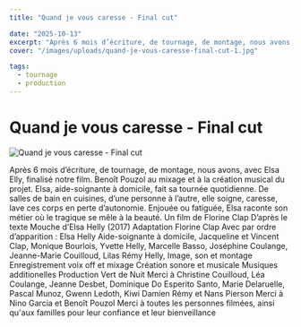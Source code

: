```yaml
---
title: "Quand je vous caresse - Final cut"

date: "2025-10-13"
excerpt: "Après 6 mois d’écriture, de tournage, de montage, nous avons, avec Elsa Elly, finalisé notre film. Benoît Pouzol au mixage et à la création musical du..."
cover: "/images/uploads/quand-je-vous-caresse-final-cut-1.jpg"

tags:
  - tournage
  - production
---
```


# Quand je vous caresse - Final cut



![Quand je vous caresse - Final cut](/images/uploads/quand-je-vous-caresse-final-cut-1.jpg)

Après 6 mois d’écriture, de tournage, de montage, nous avons, avec Elsa Elly, finalisé notre film. Benoît Pouzol au mixage et à la création musical du projet. Elsa, aide-soignante à domicile, fait sa tournée quotidienne. De salles de bain en cuisines, d’une personne à l’autre, elle soigne, caresse, lave ces corps en perte d’autonomie. Enjouée ou fatiguée, Elsa raconte son métier où le tragique se mêle à la beauté. Un film de Florine Clap D’après le texte Mouche d’Elsa Helly (2017) Adaptation Florine Clap Avec par ordre d’apparition : Elsa Helly Aide-soignante à domicile, Jacqueline et Vincent Clap, Monique Bourlois, Yvette Helly, Marcelle Basso, Joséphine Coulange, Jeanne-Marie Couilloud, Lilas Rémy Helly, Image, son et montage Enregistrement voix off et mixage Création sonore et musicale Musiques additionelles Production Vert de Nuit Merci à Christine Couilloud, Léa Coulange, Jeanne Desbet, Dominique Do Esperito Santo, Marie Delaruelle, Pascal Munoz, Gwenn Ledoth, Kiwi Damien Rémy et Nans Pierson Merci à Nino Garcia et Benoît Pouzol Merci à toutes les personnes filmées, ainsi qu'aux familles pour leur confiance et leur bienveillance
